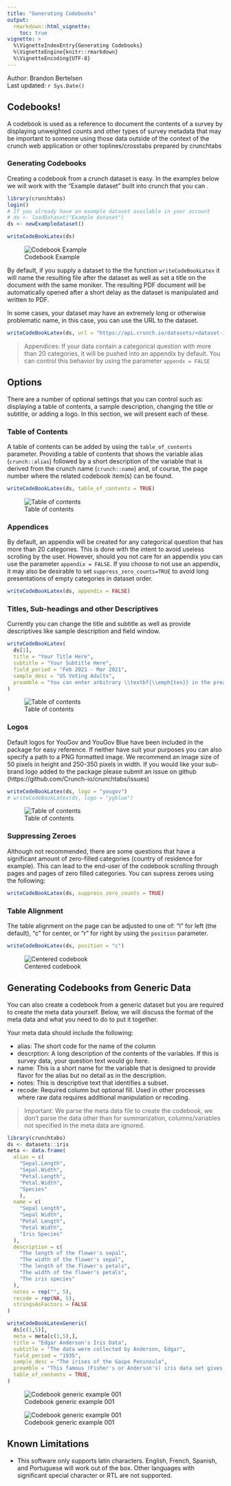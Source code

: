 ```yaml
---
title: "Generating Codebooks"
output: 
  rmarkdown::html_vignette:
    toc: true
vignette: >
  %\VignetteIndexEntry{Generating Codebooks}
  %\VignetteEngine{knitr::rmarkdown}
  %\VignetteEncoding{UTF-8}
---
```


Author: Brandon Bertelsen<br/>
Last updated: `r Sys.Date()`

## Codebooks!

A codebook is used as a reference to document the contents of a survey by displaying unweighted counts and other types of survey metadata that may be important to someone using those data outside of the context of the crunch web application or other toplines/crosstabs prepared by crunchtabs

### Generating Codebooks

Creating a codebook from a crunch dataset is easy. In the examples below we will work with the "Example dataset" built into crunch that you can . 

```r
library(crunchtabs)
login()
# If you already have an example dataset available in your account
# ds <- loadDataset("Example dataset")
ds <- newExampledataset()

writeCodeBookLatex(ds)
```

![Codebook Example](https://raw.githubusercontent.com/Crunch-io/crunchtabs/main/vignettes/codebook-example-001.png)

By default, if you supply a dataset to the the function `writeCodeBookLatex` it will name the resulting file after the dataset as well as set a title on the document with the same moniker. The resulting PDF document will be automatically opened after a short delay as the dataset is manipulated and written to PDF. 

In some cases, your dataset may have an extremely long or otherwise problematic name, in this case, you can use the URL to the dataset. 

```r
writeCodeBookLatex(ds, url = "https://api.crunch.io/datasets/<dataset-id>")
```

> Appendices: If your data contain a categorical question with more than 20 categories, it will be pushed into an appendix by default. You can control this behavior by using the parameter `appendx = FALSE`

## Options

There are a number of optional settings that you can control such as: displaying a table of contents, a sample description, changing the title or subtitle, or adding a logo. In this section, we will present each of these. 

### Table of Contents

A table of contents can be added by using the `table_of_contents` parameter. Providing a table of contents that shows the variable alias (`crunch::alias`) followed by a short description of the variable that is derived from the crunch name (`crunch::name`) and, of course, the page number where the related codebook item(s) can be found.

```r
writeCodeBookLatex(ds, table_of_contents = TRUE)
```

![Table of contents](https://raw.githubusercontent.com/Crunch-io/crunchtabs/main/vignettes/codebook-toc-example-002.png)

### Appendices

By default, an appendix will be created for any categorical question that has more than 20 categories. This is done with the intent to avoid useless scrolling by the user. However, should you not care for an appendix you can use the parameter `appendix = FALSE`. If you choose to not use an appendix, it may also be desirable to set `suppress_zero_counts=TRUE` to avoid long presentations of empty categories in dataset order.

```r
writeCodeBookLatex(ds, appendix = FALSE)
```

### Titles, Sub-headings and other Descriptives

Currently you can change the title and subtitle as well as provide descriptives like sample description and field window. 

```r
writeCodeBookLatex(
  ds[1], 
  title = "Your Title Here", 
  subtitle = "Your Subtitle Here", 
  field_period = "Feb 2021 - Mar 2021",
  sample_desc = "US Voting Adults",
  preamble = "You can enter arbitrary \\textbf{\\emph{tex}} in the preamble, but it must be double escaped. "
)
```

![Table of contents](https://raw.githubusercontent.com/Crunch-io/crunchtabs/main/vignettes/codebook-options-example-003.png)

### Logos

Default logos for YouGov and YouGov Blue have been included in the package for easy reference. If neither have suit your purposes you can also specify a path to a PNG formatted image. We recommend an image size of 50 pixels in height and 250-350 pixels in width. If you would like your sub-brand logo added to the package please submit an issue on github (https://github.com/Crunch-io/crunchtabs/issues) 

```r
writeCodeBookLatex(ds, logo = "yougov")
# writeCodeBookLatex(ds, logo = "ygblue")
```

![Table of contents](https://raw.githubusercontent.com/Crunch-io/crunchtabs/main/vignettes/codebook-logos-example-004.png)

### Suppressing Zeroes

Although not recommended, there are some questions that have a significant amount of zero-filled categories (country of residence for example). This can lead to the end-user of the codebook scrolling through pages and pages of zero filled categories. You can supress zeroes using the following:  

```r
writeCodeBookLatex(ds, suppress_zero_counts = TRUE)
```

### Table Alignment

The table alignment on the page can be adjusted to one of:  "l" for left (the default), "c" for center, or "r" for right by using the `position` parameter. 

```r
writeCodeBookLatex(ds, position = "c")
```

![Centered codebook](https://raw.githubusercontent.com/Crunch-io/crunchtabs/main/vignettes/codebook-centered-example-005.png)

## Generating Codebooks from Generic Data

You can also create a codebook from a generic dataset but you are required to create the meta data yourself. Below, we will discuss the format of the meta data and what you need to do to put it together. 

Your meta data should include the following: 

- alias: The short code for the name of the column
- descrption: A long description of the contents of the variables. If this is survey data, your question text would go here. 
- name: This is a short name for the variable that is designed to provide flavor for the alias but no detail as in the description.
- notes: This is descriptive text that identifies a subset. 
- recode: Required column but optional fill. Used in other processes where raw data requires additional manipulation or recoding. 

> Important: We parse the meta data file to create the codebook, we don't parse the data other than for summarization, columns/variables not specified in the meta data are ignored.

```r
library(crunchtabs)
ds <- datasets::iris
meta <- data.frame(
  alias = c(
    "Sepal.Length", 
    "Sepal.Width",
    "Petal.Length",
    "Petal.Width",
    "Species"
    ),
  name = c(
    "Sepal Length",
    "Sepal Width",
    "Petal Length",
    "Petal Width",
    "Iris Species"
  ),
  description = c(
    "The length of the flower's sepal",
    "The width of the flower's sepal",
    "The length of the flower's petals",
    "The width of the flower's petals",
    "The iris species"
  ),
  notes = rep("", 5),
  recode = rep(NA, 5),
  stringsAsFactors = FALSE
)

writeCodeBookLatexGeneric(
  ds[c(1,5)], 
  meta = meta[c(1,5),],
  title = "Edgar Anderson's Iris Data", 
  subtitle = "The data were collected by Anderson, Edgar", 
  field_period = "1935",
  sample_desc = "The irises of the Gaspe Peninsula",
  preamble = "This famous (Fisher's or Anderson's) iris data set gives the measurements in centimeters of the variables sepal length and width and petal length and width, respectively, for 50 flowers from each of 3 species of iris. The species are Iris setosa, versicolor, and virginica.",
  table_of_contents = TRUE,
)
```

![Codebook generic example 001](https://raw.githubusercontent.com/Crunch-io/crunchtabs/main/vignettes/codebook-generic-example-001.png)

![Codebook generic example 001](https://raw.githubusercontent.com/Crunch-io/crunchtabs/main/vignettes/codebook-generic-example-002.png)

## Known Limitations

- This software only supports latin characters. English, French, Spanish, and Portuguese will work out of the box. Other languages with significant special character or RTL are not supported.
